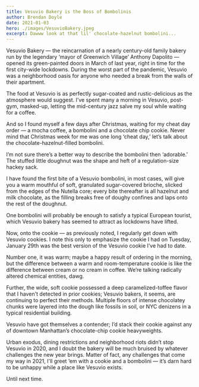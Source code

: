 ```yaml
---
title: Vesuvio Bakery is the Boss of Bombolinis
author: Brendan Doyle
date: 2021-01-03
hero: ./images/VesuvioBakery.jpeg
excerpt: Dawww look at that lil' chocolate-hazelnut bombolini...
---
```

Vesuvio Bakery — the reincarnation of a nearly century-old family bakery run by the legendary ‘mayor of Greenwich Village’ Anthony Dapolito — opened its green-painted doors in March of last year, right in time for the first city-wide lockdowns. During the worst part of the pandemic, Vesuvio was a neighborhood oasis for anyone who needed a break from the walls of their apartment.

The food at Vesuvio is as perfectly sugar-coated and rustic-delicious as the atmosphere would suggest. I’ve spent many a morning in Vesuvio, post-gym, masked-up, letting the mid-century jazz salve my soul while waiting for a coffee.

And so I found myself a few days after Christmas, waiting for my cheat day order — a mocha coffee, a bombolini and a chocolate chip cookie. Never mind that Christmas week for me was one long ‘cheat day,’ let’s talk about the chocolate-hazelnut-filled bombolini.

I’m not sure there’s a better way to describe the bombolini then ‘adorable.’ The stuffed little doughnut was the shape and heft of a regulation-size hackey sack.

I have found the first bite of a Vesuvio bombolini, in most cases, will give you a warm mouthful of soft, granulated sugar-covered brioche, slicked from the edges of the Nutella core; every bite thereafter is all hazelnut and milk chocolate, as the filling breaks free of doughy confines and laps onto the rest of the doughnut.

One bombolini will probably be enough to satisfy a typical European tourist, which Vesuvio bakery has seemed to attract as lockdowns have lifted.

Now, onto the cookie — as previously noted, I regularly get down with Vesuvio cookies. I note this only to emphasize the cookie I had on Tuesday, January 29th was the best version of the Vesuvio cookie I’ve had to date.

Number one, it was warm; maybe a happy result of ordering in the morning, but the difference between a warm and room-temperature cookie is like the difference between cream or no cream in coffee. We’re talking radically altered chemical entities, dawg.

Further, the wide, soft cookie possessed a deep caramelized-toffee flavor that I haven't detected in prior cookies; Vesuvio bakers, it seems, are continuing to perfect their methods. Multiple floors of intense chocolatey chunks were layered into the dough like fossils in soil, or NYC denizens in a typical residential building.

Vesuvio have got themselves a contender; I’d stack their cookie against any of downtown Manhattan’s chocolate-chip cookie heavyweights.

Urban exodus, dining restrictions and neighborhood riots didn’t stop Vesuvio in 2020, and I doubt the bakery will be much bruised by whatever challenges the new year brings. Matter of fact, any challenges that come my way in 2021, I'll greet ‘em with a cookie and a bombolini — it’s darn hard to be unhappy while a place like Vesuvio exists.

Until next time.